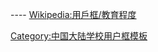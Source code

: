 {{Userbox
  |id=华东<br>理工
  |id-c=#fff
  |id-s=12
  |info=这位用户是<span class="org">'''[[华东理工大学]]'''</span>的学生、校友或老师。
  |info-c=#9966ff
  |info-s=10
  |border-c=#000000
}}<includeonly>[[Category:华东理工大学维基人|{{PAGENAME}}]]</includeonly>
<noinclude>
<p style="clear: both; padding-top: 2em">
----{{Clear}}
[[Wikipedia:用戶框/教育程度]]</div>
{{UF-hcard-part}}
[[Category:中国大陆学校用户框模板]]
</noinclude>